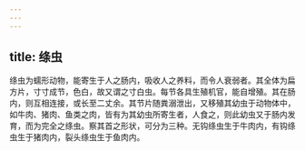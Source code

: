 ```yaml
---
---
---
```

title: 绦虫
---



绦虫为蠕形动物，能寄生于人之肠内，吸收人之养料，而令人衰弱者。其全体为扁方片，寸寸成节，色白，故又谓之寸白虫。每节各具生殖机官，能自增殖。其在肠内，则互相连接，或长至二丈余。其节片随粪溺泄出，又移殖其幼虫于动物体中，如牛肉、猪肉、鱼类之肉，皆有为其幼虫所寄生者，人食之，则此幼虫又于肠内发育，而为完全之绦虫。察其首之形状，可分为三种。无钩绦虫生于牛肉内，有钩绦虫生于猪肉内，裂头绦虫生于鱼肉内。